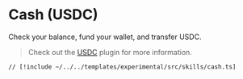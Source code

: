# Cash (USDC)

Check your balance, fund your wallet, and transfer USDC.

> Check out the [USDC](/middleware/usdc) plugin for more information.

```tsx [src/skills/cash.ts]
// [!include ~/../../templates/experimental/src/skills/cash.ts]
```

